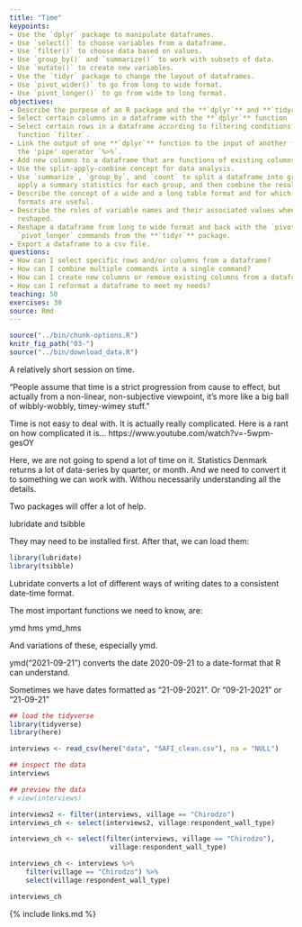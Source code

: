```yaml
---
title: "Time"
keypoints:
- Use the `dplyr` package to manipulate dataframes.
- Use `select()` to choose variables from a dataframe.
- Use `filter()` to choose data based on values.
- Use `group_by()` and `summarize()` to work with subsets of data.
- Use `mutate()` to create new variables.
- Use the `tidyr` package to change the layout of dataframes.
- Use `pivot_wider()` to go from long to wide format.
- Use `pivot_longer()` to go from wide to long format.
objectives:
- Describe the purpose of an R package and the **`dplyr`** and **`tidyr`** packages.
- Select certain columns in a dataframe with the **`dplyr`** function `select`.
- Select certain rows in a dataframe according to filtering conditions with the **`dplyr`**
  function `filter`.
- Link the output of one **`dplyr`** function to the input of another function with
  the 'pipe' operator `%>%`.
- Add new columns to a dataframe that are functions of existing columns with `mutate`.
- Use the split-apply-combine concept for data analysis.
- Use `summarize`, `group_by`, and `count` to split a dataframe into groups of observations,
  apply a summary statistics for each group, and then combine the results.
- Describe the concept of a wide and a long table format and for which purpose those
  formats are useful.
- Describe the roles of variable names and their associated values when a table is
  reshaped.
- Reshape a dataframe from long to wide format and back with the `pivot_wider` and
  `pivot_longer` commands from the **`tidyr`** package.
- Export a dataframe to a csv file.
questions:
- How can I select specific rows and/or columns from a dataframe?
- How can I combine multiple commands into a single command?
- How can I create new columns or remove existing columns from a dataframe?
- How can I reformat a dataframe to meet my needs?
teaching: 50
exercises: 30
source: Rmd
---
```



```r
source("../bin/chunk-options.R")
knitr_fig_path("03-")
source("../bin/download_data.R")
```


A relatively short session on time.


“People assume that time is a strict progression from cause to effect, but actually from a non-linear, non-subjective viewpoint, it's more like a big ball of wibbly-wobbly, timey-wimey stuff.”

Time is not easy to deal with. It is actually really complicated. Here is a rant on how complicated it is...
https://www.youtube.com/watch?v=-5wpm-gesOY

Here, we are not going to spend a lot of time on it. Statistics Denmark returns a
lot of data-series by quarter, or month. And we need to convert it to something 
we can work with. Withou necessarily understanding all the details.

Two packages will offer a lot of help.
 
lubridate and tsibble

They may need to be installed first.
After that, we can load them:
```r
library(lubridate)
library(tsibble)
```

Lubridate converts a lot of different ways of writing dates to a consistent 
date-time format.

The most important functions we need to know, are:

ymd
hms
ymd_hms

And variations of these, especially ymd.

ymd("2021-09-21") converts the date 2020-09-21 to a date-format that R can understand.

Sometimes we have dates formatted as "21-09-2021". Or "09-21-2021" or
"21-09-21"




```r

## load the tidyverse
library(tidyverse)
library(here)

interviews <- read_csv(here("data", "SAFI_clean.csv"), na = "NULL")

## inspect the data
interviews

## preview the data
# view(interviews)
```



```r
interviews2 <- filter(interviews, village == "Chirodzo")
interviews_ch <- select(interviews2, village:respondent_wall_type)
```

```r
interviews_ch <- select(filter(interviews, village == "Chirodzo"),
                         village:respondent_wall_type)
```



```r
interviews_ch <- interviews %>%
    filter(village == "Chirodzo") %>%
    select(village:respondent_wall_type)

interviews_ch

```




{% include links.md %}
